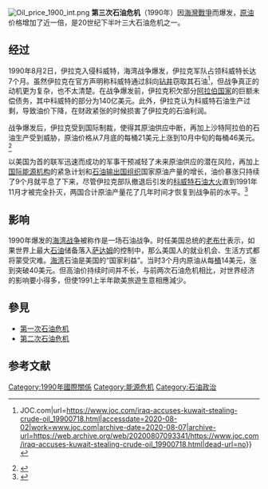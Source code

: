 [[File:Oil_price_1900_int.png|thumb]]
'''第三次石油危机'''（1990年）因[[海灣戰爭|海灣戰爭]]而爆发，[[原油|原油]]价格增加了近一倍，是20世纪下半叶三大石油危机之一。

== 经过 ==
1990年8月2日，伊拉克入侵科威特，海湾战争爆发，伊拉克军队占领科威特长达7个月。虽然伊拉克在官方声明称科威特通过斜向[[钻井|钻井]]窃取其石油<ref>{{Cite web|title=IRAQ ACCUSES KUWAIT OF STEALING CRUDE OIL {{!}} JOC.com|url=https://www.joc.com/iraq-accuses-kuwait-stealing-crude-oil_19900718.html|accessdate=2020-08-02|work=www.joc.com|archive-date=2020-08-07|archive-url=https://web.archive.org/web/20200807093341/https://www.joc.com/iraq-accuses-kuwait-stealing-crude-oil_19900718.html|dead-url=no}}</ref>，但战争真正的动机更为复杂，也不太清楚。在战争爆发前，伊拉克积欠部分[[阿拉伯世界|阿拉伯国家]]的巨额未偿债务，其中科威特的部分为140亿美元。此外，伊拉克认为科威特石油生产过剩，导致油价下降，在财政紧张的时候损害了伊拉克的石油利润。

战争爆发后，伊拉克受到国际制裁，使得其原油供应中断，再加上沙特阿拉伯的石油生产受到威胁，原油价格从7月底的每桶21美元上涨到10月中旬的每桶46美元。<ref>{{Cite journal|title=Discretion versus policy rules in practice|url=http://dx.doi.org/10.1016/0167-2231(93)90009-l|last=Taylor|first=John B.|date=1993-12|journal=Carnegie-Rochester Conference Series on Public Policy|doi=10.1016/0167-2231(93)90009-l|volume=39|pages=195–214|issn=0167-2231}}</ref>

以美国为首的联军迅速而成功的军事干预减轻了未来原油供应的潜在风险，再加上[[国际能源机构|国际能源机构]]的紧急计划和[[石油输出国组织|石油输出国组织]]国家原油产量的增长，油价暴涨只持续了9个月就平息了下来，尽管伊拉克部队撤退后引发的[[科威特石油大火|科威特石油大火]]直到1991年11月才被完全扑灭，两国合计原油产量花了几年时间才恢复到战争前的水平。<ref>{{Cite journal|title=Causes and Consequences of the Oil Shock of 2007-08|url=http://dx.doi.org/10.3386/w15002|last=Hamilton|first=James|date=2009-05|location=Cambridge, MA}}</ref>

== 影响 ==
1990年爆发的[[海湾战争|海湾战争]]被称作是一场石油战争。时任美国总统的[[老布什|老布什]]表示，如果世界上最大[[石油|石油]]储备落入[[萨达姆|萨达姆]]的控制中，那么美国人的就业机会、生活方式都将蒙受灾难。[[海湾|海湾]]石油是美国的“国家利益”。当时3个月内原油从每[[桶_(单位)|桶]]14美元，涨到突破40美元。但高油价持续时间并不长，与前两次石油危机相比，对世界经济的影响要小得多，但使1991上半年歐美旅遊生意相應減少。

==參見==
*[[第一次石油危机|第一次石油危机]]
*[[第二次石油危机|第二次石油危机]]

== 参考文献 ==
{{reflist}}

[[Category:1990年國際關係|Category:1990年國際關係]]
[[Category:能源危机|Category:能源危机]]
[[Category:石油政治|Category:石油政治]]